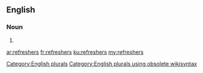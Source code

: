 ==English==

===Noun===
{{head|en}}

# {{plural of|refresher}}

[[Category:English plurals]][[Category:English plurals using obsolete wikisyntax]]

[[ar:refreshers]]
[[fr:refreshers]]
[[ku:refreshers]]
[[my:refreshers]]